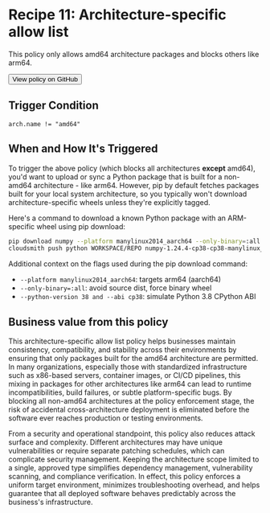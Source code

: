 
# Recipe 11: Architecture-specific allow list

This policy only allows amd64 architecture packages and blocks others like arm64.

<RemoteCodeBlock
  lang="rego"
  src="https://raw.githubusercontent.com/cloudsmith-io/rego-recipes/refs/heads/main/recipe-11/policy.rego"
/>

<Button href="https://github.com/cloudsmith-io/rego-recipes/blob/main/recipe-1/policy.rego" withArrow>
   <Icon title="View" name="github"/>
   View policy on GitHub
  </Button>

## Trigger Condition

```rego
arch.name != "amd64"
```

## When and How It's Triggered

To trigger the above policy (which blocks all architectures **except** amd64), you'd want to upload or sync a Python package that is built for a non-amd64 architecture - like arm64. However, pip by default fetches packages built for your local system architecture, so you typically won't download architecture-specific wheels unless they're explicitly tagged.

Here's a command to download a known Python package with an ARM-specific wheel using pip download:

```bash
pip download numpy --platform manylinux2014_aarch64 --only-binary=:all: --python-version 38 --implementation cp --abi cp38  
cloudsmith push python WORKSPACE/REPO numpy-1.24.4-cp38-cp38-manylinux_2_17_aarch64.manylinux2014_aarch64.whl -k "API_KEY" 
```

Additional context on the flags used during the pip download command:

- `--platform manylinux2014_aarch64`: targets arm64 (aarch64)  
- `--only-binary=:all`: avoid source dist, force binary wheel  
- `--python-version 38 and --abi cp38`: simulate Python 3.8 CPython ABI

## Business value from this policy

This architecture-specific allow list policy helps businesses maintain consistency, compatibility, and stability across their environments by ensuring that only packages built for the amd64 architecture are permitted. In many organizations, especially those with standardized infrastructure such as x86-based servers, container images, or CI/CD pipelines, this mixing in packages for other architectures like arm64 can lead to runtime incompatibilities, build failures, or subtle platform-specific bugs. By blocking all non-amd64 architectures at the policy enforcement stage, the risk of accidental cross-architecture deployment is eliminated before the software ever reaches production or testing environments.

From a security and operational standpoint, this policy also reduces attack surface and complexity. Different architectures may have unique vulnerabilities or require separate patching schedules, which can complicate security management. Keeping the architecture scope limited to a single, approved type simplifies dependency management, vulnerability scanning, and compliance verification. In effect, this policy enforces a uniform target environment, minimizes troubleshooting overhead, and helps guarantee that all deployed software behaves predictably across the business's infrastructure.

